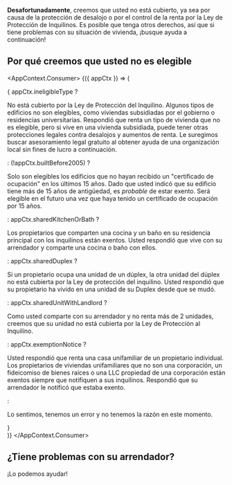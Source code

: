 
**Desafortunadamente**, creemos que usted no está cubierto, ya sea por causa de la protección de desalojo o por el control de la renta por la Ley de Protección de Inquilinos. Es posible que tenga otros derechos, así que si tiene problemas con su situación de vivienda, ¡busque ayuda a continuación!

## Por qué creemos que usted no es elegible
<AppContext.Consumer>
    {({ appCtx }) => (
        <div>
            {
                appCtx.ineligibleType ?
                <p>No está cubierto por la Ley de Protección del Inquilino. Algunos tipos de edificios no son elegibles, como viviendas subsidiadas por el gobierno o residencias universitarias. Respondió que renta un tipo de vivienda que no es elegible, pero si vive en una vivienda subsidiada, puede tener otras protecciones legales contra desalojos y aumentos de renta. Le suregimos buscar asesoramiento legal gratuito al obtener ayuda de una organización local sin fines de lucro a continuación.</p>
                : (!appCtx.builtBefore2005) ?
                <p>Solo son elegibles los edificios que no hayan recibido un "certificado de ocupación" en los últimos 15 años. Dado que usted indicó que su edificio tiene más de 15 años de antigüedad, es <em>probable</em> de estar exento. Será elegible en el futuro una vez que haya tenido un certificado de ocupación por 15 años.</p>
                : appCtx.sharedKitchenOrBath ?
                <p>Los propietarios que comparten una cocina y un baño en su residencia principal con los inquilinos están exentos. Usted respondió que vive con su arrendador y comparte una cocina o baño con ellos.</p>
                : appCtx.sharedDuplex ?
                <p>Si un propietario ocupa una unidad de un dúplex, la otra unidad del dúplex no está cubierta por la Ley de protección del inquilino. Usted respondió que su propietario ha vivido en una unidad de su Duplex desde que se mudó.</p>
                : appCtx.sharedUnitWithLandlord ?
                <p>Como usted comparte con su arrendador y no renta más de 2 unidades, creemos que su unidad no está cubierta por la Ley de Protección al Inquilino.</p>
                : appCtx.exemptionNotice ?
                <p>Usted respondió que renta una casa unifamiliar de un propietario individual. Los propietarios de viviendas unifamiliares que no son una corporación, un fideicomiso de bienes raíces o una LLC propiedad de una corporación están exentos siempre que notifiquen a sus inquilinos. Respondió que su arrendador le notificó que estaba exento.</p>
                : 
                <p>Lo sentimos, tenemos un error y no tenemos la razón en este momento.</p>
            }
        </div>
    )}
</AppContext.Consumer>

## ¿Tiene problemas con su arrendador?
<PrimaryButton to="/es//gethelp">¡Lo podemos ayudar!</PrimaryButton>
